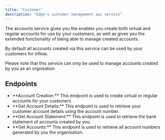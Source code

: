 ```yaml
---
title: "Customer"
description: "Edge's customer management api service"
---
```


The accounts service gives you the enables you create both virtual and regular accounts for use by your customers, as well as gives you the extended functionality of being able to manage created accounts.

By default all accounts created via this service can be used by your customers for inflow.

<Info>
	Please note that this service can only be used to manage accounts created by
	you as an orgnisation
</Info>

## Endpoints

<ul>
	<li>
		**Account Creation:** This endpoint is used to create virtual or regular
		accounts for your customers
	</li>
	<li>
		**Get Account Details:** This endpoint is used to retrieve your customer
		account details using the account number.
	</li>
	<li>
		**Get Account Statement:** This endpoint is used to retrieve the bank
		statement of accounts created by you.
	</li>
	<li>
		**Get Accounts:** This endpoint is used to retrieve all account numbers
		generated by you the organisation.
	</li>
</ul>
